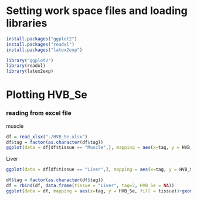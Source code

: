 # Setting work space files and loading libraries

```r
install.packages("ggplot2")
install.packages("readxl")
install.packages("latex2exp")

library("ggplot2")
library(readxl)
library(latex2exp)
```

# Plotting HVB_Se

### reading from excel file

muscle

```r
df = read_xlsx("./HVB_Se.xlsx")
df$tag = factor(as.character(df$tag))
ggplot(data = df[df$tissue == "Muscle",], mapping = aes(x=tag, y = HVB_Se))+geom_bar(fill="gray", color="black", stat="identity") + coord_flip()+xlab("fish_ID")+ylab(expression(HVB[Se]))+scale_x_discrete(limits=df$tag[df$tissue=="Muscle"])
```

Liver

```r
ggplot(data = df[df$tissue == "Liver",], mapping = aes(x=tag, y = HVB_Se))+geom_bar(stat="identity", fill="gray", color="black") + coord_flip()+xlab("tag")+ylab(expression(HVB[Se]))+scale_x_discrete(limits=df$tag[df$tissue=="Liver"])
```

```r
df$tag = factor(as.character(df$tag))
df = rbind(df, data.frame(tissue = "Liver", tag=3, HVB_Se = NA))
ggplot(data = df, mapping = aes(x=tag, y = HVB_Se, fill = tissue))+geom_bar(stat="identity", position = position_dodge()) + coord_flip()+xlab("Fish ID ")+ylab(expression(HVB[Se]))+scale_x_discrete(limits=df$tag[df$tissue=="Muscle"])
```
